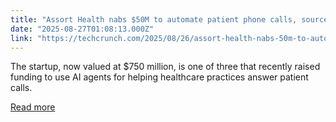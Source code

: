 ```yaml
---
title: "Assort Health nabs $50M to automate patient phone calls, sources say"
date: "2025-08-27T01:08:13.000Z"
link: "https://techcrunch.com/2025/08/26/assort-health-nabs-50m-to-automate-patient-phone-calls-sources-say/"
---
```


The startup, now valued at $750 million, is one of three that recently raised funding to use AI agents for helping healthcare practices answer patient calls.

[Read more](https://techcrunch.com/2025/08/26/assort-health-nabs-50m-to-automate-patient-phone-calls-sources-say/)
